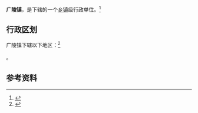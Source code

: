 {{中国乡级行政区|32/12/83/106/000}}

'''广陵镇'''，是{{PRC admin/fullname|32/12/83/106/000|3}}下辖的一个[[乡镇|乡镇]]级行政单位。<ref>{{PRC admin/ref sgc|{{PRC admin/parent|32/12/83/106/000}}}}</ref>

== 行政区划 ==

广陵镇下辖以下地区：<ref>{{PRC admin/ref sgc|32/12/83/106/000}}</ref>

{{PRC admin/children|32/12/83/106/000}}。

== 参考资料 ==

{{reflist}}

{{行政区划小作品}}
{{PRC admin/navcat|32/12/83/106/000}}